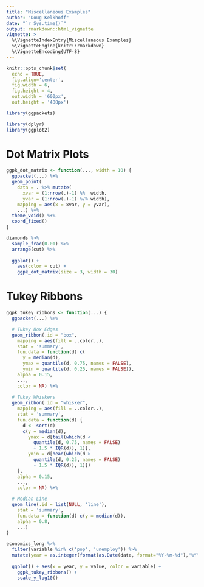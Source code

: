 ```yaml
--- 
title: "Miscellaneous Examples" 
author: "Doug Kelkhoff" 
date: "`r Sys.time()`"
output: rmarkdown::html_vignette
vignette: >
  %\VignetteIndexEntry{Miscellaneous Examples}
  %\VignetteEngine{knitr::rmarkdown}
  %\VignetteEncoding{UTF-8}
---
```


```r
knitr::opts_chunk$set(
  echo = TRUE, 
  fig.align='center', 
  fig.width = 6,
  fig.height = 4,
  out.width = '600px', 
  out.height = '400px') 

library(ggpackets)
```

```r
library(dplyr)
library(ggplot2)
```


# Dot Matrix Plots

```r
ggpk_dot_matrix <- function(..., width = 10) {
  ggpacket(...) %+%
  geom_point(
    data = . %>% mutate(
      xvar = (1:nrow(.)-1) %%  width, 
      yvar = (1:nrow(.)-1) %/% width),
    mapping = aes(x = xvar, y = yvar), 
    ...) %+% 
  theme_void() %+% 
  coord_fixed()
}
```

```r
diamonds %>% 
  sample_frac(0.01) %>%
  arrange(cut) %>%
  
  ggplot() + 
    aes(color = cut) + 
    ggpk_dot_matrix(size = 3, width = 30)
```

# Tukey Ribbons

```r
ggpk_tukey_ribbons <- function(...) {
  ggpacket(...) %+%

  # Tukey Box Edges
  geom_ribbon(.id = "box",
    mapping = aes(fill = ..color..),
    stat = 'summary',
    fun.data = function(d) c(
      y = median(d),
      ymax = quantile(d, 0.75, names = FALSE),
      ymin = quantile(d, 0.25, names = FALSE)),
    alpha = 0.15, 
    ...,
    color = NA) %+%
    
  # Tukey Whiskers
  geom_ribbon(.id = "whisker",
    mapping = aes(fill = ..color..), 
    stat = 'summary',
    fun.data = function(d) {
      d <- sort(d)
      c(y = median(d),
        ymax = d[tail(which(d <
          quantile(d, 0.75, names = FALSE)
          + 1.5 * IQR(d)), 1)],
        ymin = d[head(which(d >
          quantile(d, 0.25, names = FALSE)
          - 1.5 * IQR(d)), 1)])
    },
    alpha = 0.15,
    ...,
    color = NA) %+%

  # Median Line
  geom_line(.id = list(NULL, 'line'),
    stat = 'summary',
    fun.data = function(d) c(y = median(d)),
    alpha = 0.8,
    ...)
}
```

```r
economics_long %>% 
  filter(variable %in% c('pop', 'unemploy')) %>%
  mutate(year = as.integer(format(as.Date(date, format="%Y-%m-%d"),"%Y"))) %>%
  
  ggplot() + aes(x = year, y = value, color = variable) + 
    ggpk_tukey_ribbons() +
    scale_y_log10()
```
